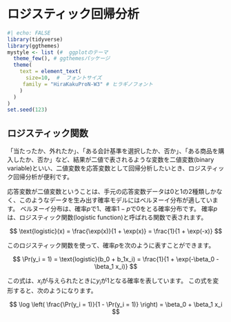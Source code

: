 # ロジスティック回帰分析

```r
#| echo: FALSE
library(tidyverse)
library(ggthemes)
mystyle <- list (#  ggplotのテーマ
  theme_few(), # ggthemesパッケージ
  theme(
    text = element_text(
      size=10,  #  フォントサイズ
     family = "HiraKakuProN-W3" # ヒラギノフォント
    )
  )
)
set.seed(123)
```

## ロジスティック関数

「当たったか、外れたか」、「ある会計基準を選択したか、否か」、「ある商品を購入したか、否か」など、結果が二値で表されるような変数を二値変数(binary variable)といい、二値変数を応答変数として回帰分析したいとき、ロジスティック回帰分析が便利です。

応答変数が二値変数ということは、手元の応答変数データは$0$と$1$の2種類しかなく、このようなデータを生み出す確率モデルにはベルヌーイ分布が適しています。
ベルヌーイ分布は、確率$p$で$1$、確率$1-p$で$0$をとる確率分布です。
確率$p$は、ロジスティック関数(logistic function)と呼ばれる関数で表されます。

$$
\text{logistic}(x) = \frac{\exp(x)}{1 + \exp(x)} = \frac{1}{1 + \exp(-x)}
$$

このロジスティック関数を使って、確率$p$を次のように表すことができます。

$$
\Pr(y_i = 1)  = \text{logistic}(b_0 + b_1x_i) =  \frac{1}{1 + \exp(-\beta_0 - \beta_1 x_i)}
$$

この式は、$x_i$が与えられたときに$y_i$が$1$となる確率を表しています。
この式を変形すると、次のようになります。

$$
\log \left( \frac{\Pr(y_i = 1)}{1 - \Pr(y_i = 1)} \right) = \beta_0 + \beta_1 x_i
$$
